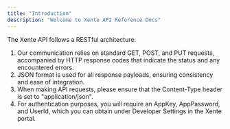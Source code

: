 ```yaml
---
title: "Introduction"
description: "Welcome to Xente API Reference Docs"
---
```



The Xente API follows a RESTful architecture.

1. Our communication relies on standard GET, POST, and PUT requests, accompanied by HTTP response codes that indicate the status and any encountered errors.
2. JSON format is used for all response payloads, ensuring consistency and ease of integration.
3. When making API requests, please ensure that the Content-Type header is set to "application/json".
4. For authentication purposes, you will require an AppKey, AppPassword, and UserId, which you can obtain under Developer Settings in the Xente portal.
